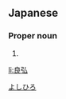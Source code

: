 ==Japanese==
{{ja-kanjitab|良|弘}}

===Proper noun===
{{ja-pos|proper|よしひろ}}

# {{given name|male|lang=ja}}

[[Category:Japanese male given names|よしひろ]]

[[li:良弘]]